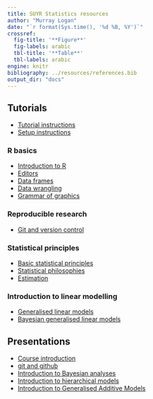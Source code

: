 ```yaml
---
title: SUYR Statistics resources 
author: "Murray Logan"
date: "`r format(Sys.time(), '%d %B, %Y')`"
crossref:
  fig-title: '**Figure**'
  fig-labels: arabic
  tbl-title: '**Table**'
  tbl-labels: arabic
engine: knitr
bibliography: ../resources/references.bib
output_dir: "docs"
---
```


## Tutorials

- [Tutorial instructions](001_instructions.html)
- [Setup instructions](005_setup.html)

### R basics

- [Introduction to R](01_introduction_to_r.html)
- [Editors](02_editors.html)
- [Data frames](03_data_frames.html)
- [Data wrangling](04_data_wrangling.html)
- [Grammar of graphics](05_grammar_of_graphics.html)
 
### Reproducible research

- [Git and version control](10_git.html)

### Statistical principles

- [Basic statistical principles](20_basic_principles.html)
- [Statistical philosophies](21_statistical_philosophies.html)
- [Estimation](22_estimation.html)

### Introduction to linear modelling

- [Generalised linear models](30_glm.html)
- [Bayesian generalised linear models](35_bayesian_glm.html)

## Presentations

- [Course introduction](01_introduction.html)
- [git and github](10_pres_git.html)
- [Introduction to Bayesian analyses](20_pres_bayesian.html)
- [Introduction to hierarchical models](30_pres_hierarchical.html)
- [Introduction to Generalised Additive Models](40_pres_gams.html)
 
